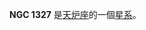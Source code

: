 {{NGCInfoBox|NGCID=NGC 1327|發現者=Stone|發現日期=1886年-月-日|其他編號=ESO 481-26,MCG -4-9-8,IRAS03232-2551|曆元=J2000.0|赤經=3時25分23.2秒
|赤緯=-25°40'46"|星座=天炉座|星體=星系|星等=14.8|表面亮度=13.3|藍等=15.6}}

'''NGC 1327''' 是[[天炉座|天炉座]]的一個[[星系|星系]]。

{{NGCReference|1327}}
{{Catalogs|NGC=1327}}
{{Galaxy-stub}}